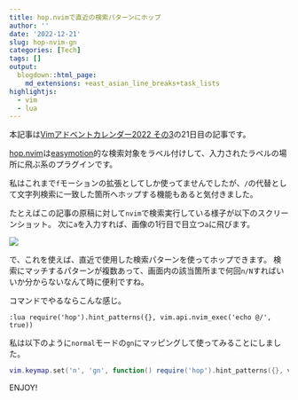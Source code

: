 ```yaml
---
title: hop.nvimで直近の検索パターンにホップ
author: ''
date: '2022-12-21'
slug: hop-nvim-gn
categories: [Tech]
tags: []
output:
  blogdown::html_page:
    md_extensions: +east_asian_line_breaks+task_lists
highlightjs:
  - vim
  - lua
---
```


本記事は[Vimアドベントカレンダー2022 その3](https://qiita.com/advent-calendar/2022/vim)の21日目の記事です。

[hop.nvim]は[easymotion]的な検索対象をラベル付けして、入力されたラベルの場所に飛ぶ系のプラグインです。

私はこれまで`f`モーションの拡張としてしか使ってませんでしたが、`/`の代替として文字列検索に一致した箇所へホップする機能もあると気付きました。

たとえばこの記事の原稿に対して`nvim`で検索実行している様子が以下のスクリーンショット。
次に`a`を入力すれば、画像の1行目で目立つ`a`に飛びます。

![](images/hop-pattern.png)

で、これを使えば、直近で使用した検索パターンを使ってホップできます。
検索にマッチするパターンが複数あって、画面内の該当箇所まで何回`n/N`すればいいか分からないなんて時に便利ですね。

コマンドでやるならこんな感じ。

``` vim
:lua require('hop').hint_patterns({}, vim.api.nvim_exec('echo @/', true))
```

私は以下のように`normal`モードの`gn`にマッピングして使ってみることにしました。

``` lua
vim.keymap.set('n', 'gn', function() require('hop').hint_patterns({}, vim.api.nvim_exec('echo @/', true)) end)
```

ENJOY!

[hop.nvim]: https://github.com/phaazon/hop.nvim

[easymotion]: https://github.com/easymotion/vim-easymotion
